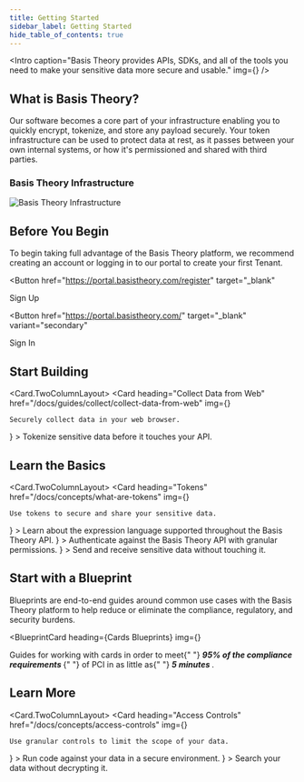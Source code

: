 ```yaml
---
title: Getting Started
sidebar_label: Getting Started
hide_table_of_contents: true
---
```




<Intro
  caption="Basis Theory provides APIs, SDKs, and all of the tools you need to make your sensitive data more secure and usable."
  img={<Image />}
/>

## What is Basis Theory?

Our software becomes a core part of your infrastructure enabling you to quickly encrypt, tokenize, and store any payload securely. Your token infrastructure can be used to protect data at rest, as it passes between your own internal systems, or how it's permissioned and shared with third parties.

### Basis Theory Infrastructure
![Basis Theory Infrastructure](/img/getting-started/infrastructure.svg)

## Before You Begin

To begin taking full advantage of the Basis Theory platform, we recommend creating an account or logging in to our portal to create your first Tenant.

<Button
  href="https://portal.basistheory.com/register"
  target="_blank"
>
  Sign Up
</Button>

<Button
  href="https://portal.basistheory.com/"
  target="_blank"
  variant="secondary"
>
  Sign In
</Button>

## Start Building

<Card.TwoColumnLayout>
  <Card
    heading="Collect Data from Web"
    href="/docs/guides/collect/collect-data-from-web"
    img={<BasisTheoryIcon width="48" height="48" />}
  >
    Securely collect data in your web browser.
  </Card>
  <Card
    heading="Collect Data in an API"
    href="/docs/guides/collect/collect-data-from-web"
    img={<BasisTheoryIcon width="48" height="48" />}
  >
    Tokenize sensitive data before it touches your API.
  </Card>
</Card.TwoColumnLayout>

## Learn the Basics

<Card.TwoColumnLayout>
  <Card
    heading="Tokens"
    href="/docs/concepts/what-are-tokens"
    img={<BasisTheoryIcon width="48" height="48" />}
  >
    Use tokens to secure and share your sensitive data.
  </Card>
  <Card
    heading="Expressions"
    href="/docs/expressions"
    img={<ExpressionsIcon width="48" height="48" />}
  >
    Learn about the expression language supported throughout the Basis Theory
    API.
  </Card>
  <Card
    heading="Applications"
    href="/docs/api/applications"
    img={<ApplicationsIcon width="48" height="48" />}
  >
    Authenticate against the Basis Theory API with granular permissions.
  </Card>
  <Card
    heading="Proxy"
    href="/docs/api/what-is-the-proxy"
    img={<ApplicationsIcon width="48" height="48" />}
  >
    Send and receive sensitive data without touching it.
  </Card>
</Card.TwoColumnLayout>

## Start with a Blueprint

Blueprints are end-to-end guides around common use cases with the Basis Theory platform to help reduce or eliminate the compliance, regulatory, and security burdens.

<BlueprintCard
  heading={<Link to="/docs/blueprints/cards">Cards Blueprints</Link>}
  img={<Blueprints />}
>
  Guides for working with cards in order to meet{" "}
  <strong>
    <i>95% of the compliance requirements</i>
  </strong>{" "}
  of PCI in as little as{" "}
  <strong>
    <i>5 minutes</i>
  </strong>
  .
</BlueprintCard>

## Learn More

<Card.TwoColumnLayout>
  <Card
    heading="Access Controls"
    href="/docs/concepts/access-controls"
    img={<BasisTheoryIcon width="48" height="48" />}
  >
    Use granular controls to limit the scope of your data.
  </Card>
  <Card
    heading="Reactors"
    href="/docs/concepts/what-are-reactors"
    img={<ExpressionsIcon width="48" height="48" />}
  >
    Run code against your data in a secure environment.
  </Card>
  <Card
    heading="Search"
    href="/docs/concepts/what-is-search"
    img={<ApplicationsIcon width="48" height="48" />}
  >
    Search your data without decrypting it.
  </Card>
</Card.TwoColumnLayout>
